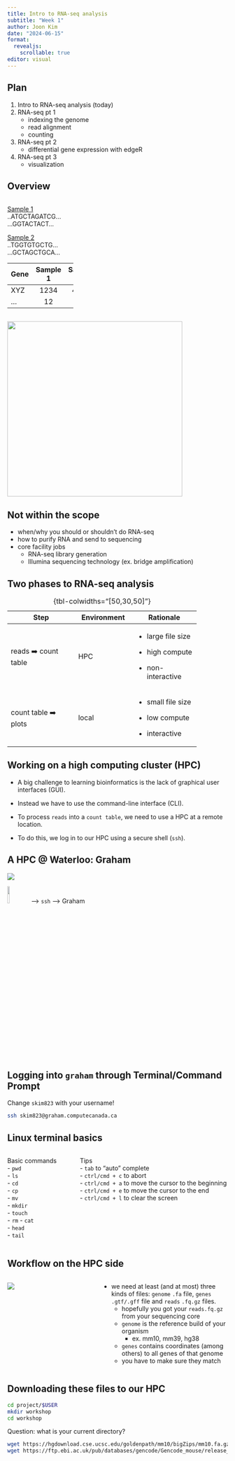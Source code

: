 ---
title: Intro to RNA-seq analysis
subtitle: "Week 1"
author: Joon Kim
date: "2024-06-15"
format: 
  revealjs:
    scrollable: true
editor: visual
---

## Plan

1.  Intro to RNA-seq analysis (today)\
2.  RNA-seq pt 1
    -   indexing the genome
    -   read alignment
    -   counting
3.  RNA-seq pt 2
    -   differential gene expression with edgeR
4.  RNA-seq pt 3
    -   visualization

## Overview

::: {.column width="30%"}
[Sample 1]{.underline}\
..ATGCTAGATCG...\
...GGTACTACT...

[Sample 2]{.underline}\
..TGGTGTGCTG...\
...GCTAGCTGCA...

| Gene | Sample 1 | Sample 2 | ... |
|------|:--------:|:--------:|-----|
| XYZ  |   1234   |   4312   | ... |
| ...  |    12    |    44    | ... |
:::

![](vc.vol.fibrosis_IPF_v_central_NSIP.fixAxis.png){.absolute top="150" right="50" width="400"}

## Not within the scope

-   when/why you should or shouldn't do RNA-seq\
-   how to purify RNA and send to sequencing\
-   core facility jobs
    -   RNA-seq library generation
    -   Illumina sequencing technology (ex. bridge amplification)

## Two phases to RNA-seq analysis

+----------------------+----------------+---------------------+
| Step                 | Environment    | Rationale           |
+======================+================+=====================+
| reads ➡️ count table  | HPC            | -   large file size |
|                      |                |                     |
|                      |                | -   high compute    |
|                      |                |                     |
|                      |                | -   non-interactive |
+----------------------+----------------+---------------------+
| count table ➡️ plots  | local          | -   small file size |
|                      |                |                     |
|                      |                | -   low compute     |
|                      |                |                     |
|                      |                | -   interactive     |
+----------------------+----------------+---------------------+

: {tbl-colwidths="\[50,30,50\]"}

## Working on a high computing cluster (HPC)

-   A big challenge to learning bioinformatics is the lack of graphical user interfaces (GUI).\

-   Instead we have to use the command-line interface (CLI).

-   To process `reads` into a `count table`, we need to use a HPC at a remote location.\

-   To do this, we log in to our HPC using a secure shell (`ssh`).

## A HPC \@ Waterloo: Graham

![](justin-wan-with-graham-selfie.webp)

![](amin.jpeg){width=10%} --> `ssh` --> Graham

## Logging into `graham` through Terminal/Command Prompt

:::{.callout-warning}
Change `skim823` with your username!
:::

```{sh}
ssh skim823@graham.computecanada.ca
```

## Linux terminal basics
:::: {.columns}

::: {.column width="30%"}

Basic commands  
- `pwd`  
- `ls`    
- `cd`  
- `cp`  
- `mv`  
- `mkdir`  
- `touch`  
- `rm`
- `cat`  
- `head`  
- `tail`  

:::

::: {.column width="70%"}

Tips  
- `tab` to "auto" complete  
- `ctrl/cmd + c` to abort  
- `ctrl/cmd + a` to move the cursor to the beginning  
- `ctrl/cmd + e` to move the cursor to the end  
- `ctrl/cmd + l` to clear the screen  

:::
::::


## Workflow on the HPC side


:::: {.columns}

::: {.column width="40%"}

![](mermaid-diagram-2024-06-03-114302.svg)

:::

::: {.column width="60%"}

- we need at least (and at most) three kinds of files: `genome` `.fa` file, `genes` `.gtf/.gff` file and `reads` `.fq.gz` files.  
    - hopefully you got your `reads.fq.gz` from your sequencing core  
    - `genome` is the reference build of your organism
        - ex. mm10, mm39, hg38
    - `genes` contains coordinates (among others) to all genes of that genome  
    - you have to make sure they match
    
:::

::::

## Downloading these files to our HPC

```{sh}
cd project/$USER
mkdir workshop
cd workshop
```

Question: what is your current directory?

```{sh}
wget https://hgdownload.cse.ucsc.edu/goldenpath/mm10/bigZips/mm10.fa.gz
wget https://ftp.ebi.ac.uk/pub/databases/gencode/Gencode_mouse/release_M1/gencode.vM1.annotation.gtf.gz
```
